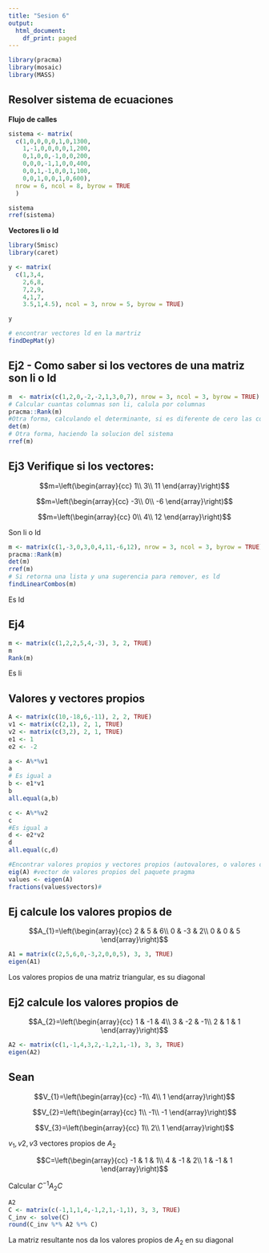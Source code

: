 ```yaml
---
title: "Sesion 6"
output:
  html_document:
    df_print: paged
---
```


``` r
library(pracma)
library(mosaic)
library(MASS)
```

## Resolver sistema de ecuaciones
**Flujo de calles**

```r
sistema <- matrix(
  c(1,0,0,0,0,1,0,1300,
    1,-1,0,0,0,0,1,200,
    0,1,0,0,-1,0,0,200,
    0,0,0,-1,1,0,0,400,
    0,0,1,-1,0,0,1,100,
    0,0,1,0,0,1,0,600),
  nrow = 6, ncol = 8, byrow = TRUE
  )

sistema
rref(sistema)
```

**Vectores li o ld**

```r
library(Smisc)
library(caret)
```

```r
y <- matrix(
  c(1,3,4,
    2,6,8,
    7,2,9,
    4,1,7,
    3.5,1,4.5), ncol = 3, nrow = 5, byrow = TRUE)

y

# encontrar vectores ld en la martriz
findDepMat(y)
```

## Ej2 - Como saber si los vectores de una matriz son li o ld

```r
m  <- matrix(c(1,2,0,-2,-2,1,3,0,7), nrow = 3, ncol = 3, byrow = TRUE)
# Calcular cuantas columnas son li, calula por columnas
pracma::Rank(m)
#Otra forma, calculando el determinante, si es diferente de cero las columnas son li
det(m)
# Otra forma, haciendo la solucion del sistema
rref(m)
```

## Ej3 Verifique si los vectores:

$$m=\left(\begin{array}{cc} 
1\\
3\\
11
\end{array}\right)$$

$$m=\left(\begin{array}{cc} 
-3\\
0\\
-6
\end{array}\right)$$

$$m=\left(\begin{array}{cc} 
0\\
4\\
12
\end{array}\right)$$

Son li o ld

```r
m <- matrix(c(1,-3,0,3,0,4,11,-6,12), nrow = 3, ncol = 3, byrow = TRUE)
pracma::Rank(m)
det(m)
rref(m)
# Si retorna una lista y una sugerencia para remover, es ld
findLinearCombos(m)
```
Es ld

## Ej4

```r
m <- matrix(c(1,2,2,5,4,-3), 3, 2, TRUE)
m
Rank(m)
```
Es li

## Valores y vectores propios

```r
A <- matrix(c(10,-18,6,-11), 2, 2, TRUE)
v1 <- matrix(c(2,1), 2, 1, TRUE)
v2 <- matrix(c(3,2), 2, 1, TRUE)
e1 <- 1
e2 <- -2

a <- A%*%v1
a
# Es igual a
b <- e1*v1
b
all.equal(a,b)

c <- A%*%v2
c
#Es igual a 
d <- e2*v2
d
all.equal(c,d)

#Encontrar valores propios y vectores propios (autovalores, o valores caracteristicos)
eig(A) #vector de valores propios del paquete pragma
values <- eigen(A)
fractions(values$vectors)#
```

## Ej calcule los valores propios de

$$A_{1}=\left(\begin{array}{cc} 
2 & 5 & 6\\
0 & -3 & 2\\
0 & 0 & 5
\end{array}\right)$$

```r
A1 = matrix(c(2,5,6,0,-3,2,0,0,5), 3, 3, TRUE)
eigen(A1)
```
Los valores propios de una matriz triangular, es su diagonal

## Ej2 calcule los valores propios de

$$A_{2}=\left(\begin{array}{cc} 
1 & -1 & 4\\
3 & -2 & -1\\
2 & 1 & 1
\end{array}\right)$$

```r
A2 <- matrix(c(1,-1,4,3,2,-1,2,1,-1), 3, 3, TRUE)
eigen(A2)
```
## Sean 
$$V_{1}=\left(\begin{array}{cc} 
-1\\
4\\
1
\end{array}\right)$$

$$V_{2}=\left(\begin{array}{cc} 
1\\
-1\\
-1
\end{array}\right)$$

$$V_{3}=\left(\begin{array}{cc} 
1\\
2\\
1
\end{array}\right)$$

$v_{1},v{2},v{3}$ vectores propios de $A_{2}$

$$C=\left(\begin{array}{cc} 
-1 & 1 & 1\\
4 & -1 & 2\\
1 & -1 & 1
\end{array}\right)$$

Calcular $C^{-1}A_{2}C$

```r
A2
C <- matrix(c(-1,1,1,4,-1,2,1,-1,1), 3, 3, TRUE)
C_inv <- solve(C)
round(C_inv %*% A2 %*% C)
```

La matriz resultante nos da los valores propios de $A_{2}$ en su diagonal
